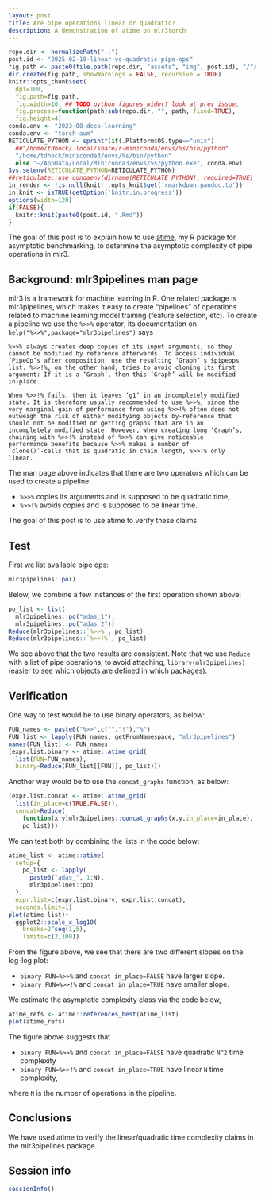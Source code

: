 ```yaml
---
layout: post
title: Are pipe operations linear or quadratic?
description: A demonstration of atime on mlr3torch
---
```


```r
repo.dir <- normalizePath("..")
post.id <- "2025-02-19-linear-vs-quadratic-pipe-ops"
fig.path <- paste0(file.path(repo.dir, "assets", "img", post.id), "/")
dir.create(fig.path, showWarnings = FALSE, recursive = TRUE)
knitr::opts_chunk$set(
  dpi=100,
  fig.path=fig.path,
  fig.width=10, ## TODO python figures wider? look at prev issue.
  fig.process=function(path)sub(repo.dir, "", path, fixed=TRUE),
  fig.height=4)
conda.env <- "2023-08-deep-learning"
conda.env <- "torch-aum"
RETICULATE_PYTHON <- sprintf(if(.Platform$OS.type=="unix")
  ##"/home/tdhock/.local/share/r-miniconda/envs/%s/bin/python"
  "/home/tdhock/miniconda3/envs/%s/bin/python"
  else "~/AppData/Local/Miniconda3/envs/%s/python.exe", conda.env)
Sys.setenv(RETICULATE_PYTHON=RETICULATE_PYTHON)
##reticulate::use_condaenv(dirname(RETICULATE_PYTHON), required=TRUE)
in_render <- !is.null(knitr::opts_knit$get('rmarkdown.pandoc.to'))
in_knit <- isTRUE(getOption('knitr.in.progress'))
options(width=120)
if(FALSE){
  knitr::knit(paste0(post.id, ".Rmd"))
}
```

The goal of this post is to explain how to use
[atime](https://github.com/tdhock/atime), my R package for asymptotic
benchmarking, to determine the asymptotic complexity of pipe
operations in mlr3.

## Background: mlr3pipelines man page

mlr3 is a framework for machine learning in R.  One related package is
mlr3pipelines, which makes it easy to create "pipelines" of operations
related to machine learning model training (feature selection,
etc). To create a pipeline we use the `%>>%` operator; its documentation on
`help("%>>%",package="mlr3pipelines")` says

```
%>>% always creates deep copies of its input arguments, so they
cannot be modified by reference afterwards. To access individual
‘PipeOp’s after composition, use the resulting ‘Graph’'s $pipeops
list. %>>!%, on the other hand, tries to avoid cloning its first
argument: If it is a ‘Graph’, then this ‘Graph’ will be modified
in-place.

When %>>!% fails, then it leaves ‘g1’ in an incompletely modified
state. It is therefore usually recommended to use %>>%, since the
very marginal gain of performance from using %>>!% often does not
outweigh the risk of either modifying objects by-reference that
should not be modified or getting graphs that are in an
incompletely modified state. However, when creating long ‘Graph’s,
chaining with %>>!% instead of %>>% can give noticeable
performance benefits because %>>% makes a number of
‘clone()’-calls that is quadratic in chain length, %>>!% only
linear.
```

The man page above indicates that there are two operators which can be
used to create a pipeline:

* `%>>%` copies its arguments and is supposed to be quadratic time,
* `%>>!%` avoids copies and is supposed to be linear time.

The goal of this post is to use atime to verify these claims.

## Test

First we list available pipe ops:

```r
mlr3pipelines::po()
```

Below, we combine a few instances of the first operation shown above:

```r
po_list <- list(
  mlr3pipelines::po("adas_1"),
  mlr3pipelines::po("adas_2"))
Reduce(mlr3pipelines::`%>>%`, po_list)
Reduce(mlr3pipelines::`%>>!%`, po_list)
```

We see above that the two results are consistent.  Note that we use
`Reduce` with a list of pipe operations, to avoid attaching,
`library(mlr3pipelines)` (easier to see which objects are defined in
which packages).

## Verification

One way to test would be to use binary operators, as below:

```r
FUN_names <- paste0("%>>",c("","!"),"%")
FUN_list <- lapply(FUN_names, getFromNamespace, "mlr3pipelines")
names(FUN_list) <- FUN_names
(expr.list.binary <- atime::atime_grid(
  list(FUN=FUN_names),
  binary=Reduce(FUN_list[[FUN]], po_list)))
```

Another way would be to use the `concat_graphs` function, as below:

```r
(expr.list.concat <- atime::atime_grid(
  list(in_place=c(TRUE,FALSE)),
  concat=Reduce(
    function(x,y)mlr3pipelines::concat_graphs(x,y,in_place=in_place),
    po_list)))
```

We can test both by combining the lists in the code below:

```r
atime_list <- atime::atime(
  setup={
    po_list <- lapply(
      paste0("adas_", 1:N),
      mlr3pipelines::po)
  },
  expr.list=c(expr.list.binary, expr.list.concat),
  seconds.limit=1)
plot(atime_list)+
  ggplot2::scale_x_log10(
    breaks=2^seq(1,5),
    limits=c(2,100))
```

From the figure above, we see that there are two different slopes on the log-log plot:

* `binary FUN=%>>%` and `concat in_place=FALSE` have larger slope.
* `binary FUN=%>>!%` and `concat in_place=TRUE` have smaller slope.

We estimate the asymptotic complexity class via the code below,


```r
atime_refs <- atime::references_best(atime_list)
plot(atime_refs)
```

The figure above suggests that

* `binary FUN=%>>%` and `concat in_place=FALSE` have quadratic `N^2` time complexity
* `binary FUN=%>>!%` and `concat in_place=TRUE` have linear `N` time complexity,

where `N` is the number of operations in the pipeline.

## Conclusions

We have used atime to verify the linear/quadratic time complexity
claims in the mlr3pipelines package.

## Session info

```r
sessionInfo()
```
